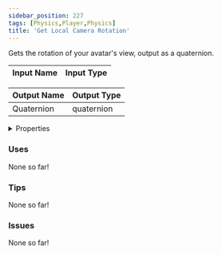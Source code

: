 ```yaml
---
sidebar_position: 227
tags: [Physics,Player,Physics]
title: 'Get Local Camera Rotation'
---
```


Gets the rotation of your avatar's view, output as a quaternion.




<EsbSvg />

| Input Name | Input Type |
|-----------|-----------|

| Output Name | Output Type |
|-----------|-----------|
| Quaternion | quaternion |


<details>
  <summary>Properties</summary>
  <div>
    <div>
    <table>
      <thead>
        <tr>
          <th>Is beta required?</th>
          <th>❌</th>
        </tr>
        <tr>
          <th>Is this chip a trolling risk?</th>
          <th>❌</th>
        </tr>
        <tr>
          <th>Is this chip a role assignment risk?</th>
          <th>❌</th>
        </tr>
        <tr>
          <th>Chip UUID</th>
          <th>912f0e1b-267d-4424-8002-3f82a2d835fe</th>
        </tr>
      </thead>
    </table>
    </div>
  </div>
</details>

### Uses

None so far!

### Tips

None so far!

### Issues

None so far!